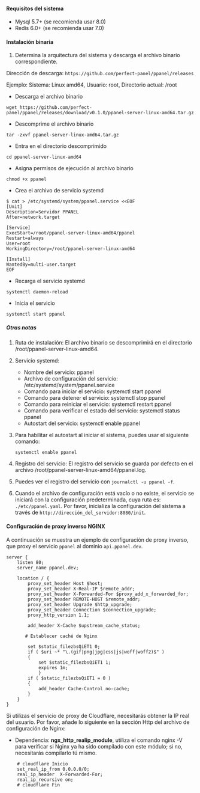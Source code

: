 #### Requisitos del sistema

- Mysql 5.7+ (se recomienda usar 8.0)
- Redis 6.0+ (se recomienda usar 7.0)

#### Instalación binaria

1. Determina la arquitectura del sistema y descarga el archivo binario correspondiente.

Dirección de descarga: `https://github.com/perfect-panel/ppanel/releases`

Ejemplo: Sistema: Linux amd64, Usuario: root, Directorio actual: /root

- Descarga el archivo binario

```shell
wget https://github.com/perfect-panel/ppanel/releases/download/v0.1.0/ppanel-server-linux-amd64.tar.gz
```

- Descomprime el archivo binario

```shell
tar -zxvf ppanel-server-linux-amd64.tar.gz
```

- Entra en el directorio descomprimido

```shell
cd ppanel-server-linux-amd64
```

- Asigna permisos de ejecución al archivo binario

```shell
chmod +x ppanel
```

- Crea el archivo de servicio systemd

```shell
$ cat > /etc/systemd/system/ppanel.service <<EOF
[Unit]
Description=Servidor PPANEL
After=network.target

[Service]
ExecStart=/root/ppanel-server-linux-amd64/ppanel
Restart=always
User=root
WorkingDirectory=/root/ppanel-server-linux-amd64

[Install]
WantedBy=multi-user.target
EOF
```

- Recarga el servicio systemd

```shell
systemctl daemon-reload
```

- Inicia el servicio

```shell
systemctl start ppanel
```

##### Otras notas

1. Ruta de instalación: El archivo binario se descomprimirá en el directorio /root/ppanel-server-linux-amd64.

2. Servicio systemd:

   - Nombre del servicio: ppanel
   - Archivo de configuración del servicio: /etc/systemd/system/ppanel.service
   - Comando para iniciar el servicio: systemctl start ppanel
   - Comando para detener el servicio: systemctl stop ppanel
   - Comando para reiniciar el servicio: systemctl restart ppanel
   - Comando para verificar el estado del servicio: systemctl status ppanel
   - Autostart del servicio: systemctl enable ppanel

3. Para habilitar el autostart al iniciar el sistema, puedes usar el siguiente comando:

   ```shell
   systemctl enable ppanel
   ```

4. Registro del servicio: El registro del servicio se guarda por defecto en el archivo /root/ppanel-server-linux-amd64/ppanel.log.

5. Puedes ver el registro del servicio con `journalctl -u ppanel -f`.

6. Cuando el archivo de configuración está vacío o no existe, el servicio se iniciará con la configuración predeterminada, cuya ruta es: `./etc/ppanel.yaml`.
   Por favor, inicializa la configuración del sistema a través de `http://dirección_del_servidor:8080/init`.

#### Configuración de proxy inverso NGINX

A continuación se muestra un ejemplo de configuración de proxy inverso, que proxy el servicio `ppanel` al dominio `api.ppanel.dev`.

```nginx
server {
    listen 80;
    server_name ppanel.dev;

    location / {
        proxy_set_header Host $host;
        proxy_set_header X-Real-IP $remote_addr;
        proxy_set_header X-Forwarded-For $proxy_add_x_forwarded_for;
        proxy_set_header REMOTE-HOST $remote_addr;
        proxy_set_header Upgrade $http_upgrade;
        proxy_set_header Connection $connection_upgrade;
        proxy_http_version 1.1;

        add_header X-Cache $upstream_cache_status;

       # Establecer caché de Nginx

        set $static_filezbsQiET1 0;
        if ( $uri ~* "\.(gif|png|jpg|css|js|woff|woff2)$" )
        {
            set $static_filezbsQiET1 1;
            expires 1m;
            }
        if ( $static_filezbsQiET1 = 0 )
        {
            add_header Cache-Control no-cache;
        }
    }
}
```

Si utilizas el servicio de proxy de Cloudflare, necesitarás obtener la IP real del usuario. Por favor, añade lo siguiente en la sección Http del archivo de configuración de Nginx:

- Dependencia: **ngx_http_realip_module**, utiliza el comando nginx -V para verificar si Nginx ya ha sido compilado con este módulo; si no, necesitarás compilarlo tú mismo.

```nginx
    # cloudflare Inicio
    set_real_ip_from 0.0.0.0/0;
    real_ip_header  X-Forwarded-For;
    real_ip_recursive on;
    # cloudflare Fin
```



<Giscus />
